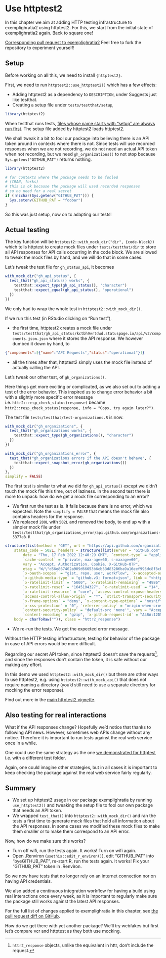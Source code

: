 # Use httptest2 {#httptest2}

In this chapter we aim at adding HTTP testing infrastructure to exemplighratia2 using httptest2.
For this, we start from the initial state of exemplighratia2 again. Back to square one!


::: {.alert .alert-dismissible .alert-info} 
[Corresponding pull request to exemplighratia2](https://github.com/maelle/exemplighratia2/pull/1/files) Feel free to fork the repository to experiment yourself!
:::

## Setup

Before working on all this, we need to install `{httptest2}`.

First, we need to run `httptest2::use_httptest2()` which has a few effects:

* Adding httptest2 as a dependency to `DESCRIPTION`, under Suggests just like testthat.
* Creating a setup file under `tests/testthat/setup`,

```r
library(httptest2)
```

When testthat runs tests, [files whose name starts with "setup" are always run first](https://testthat.r-lib.org/reference/test_dir.html#special-files).
The setup file added by httptest2 loads httptest2.

We shall tweak it a bit to fool our package into believing there is an API token around in contexts where there is not. Since tests will use recorded responses when we are not recording, we do not need an actual API token when not recording, but we need `gh_organizations()` to not stop because `Sys.getenv("GITHUB_PAT")` returns nothing.

```r
library(httptest2)

# for contexts where the package needs to be fooled
# (CRAN, forks)
# this is ok because the package will used recorded responses
# so no need for a real secret
if (!nzchar(Sys.getenv("GITHUB_PAT"))) {
  Sys.setenv(GITHUB_PAT = "foobar")
}
```

So this was just setup, now on to adapting our tests!

## Actual testing

The key function will be `httptest2::with_mock_dir("dir", {code-block})` which tells httptest to create mock files under `tests/testthat/dir` to store all API responses for API calls occurring in the code block. 
We are allowed to tweak the mock files by hand, and we will do that in some cases.

Let's tweak the test file for `gh_status_api`, it becomes

```r
with_mock_dir("gh_api_status", {
  test_that("gh_api_status() works", {
    testthat::expect_type(gh_api_status(), "character")
    testthat::expect_equal(gh_api_status(), "operational")
  })
})
```

We only had to wrap the whole test in `httptest2::with_mock_dir()`.

If we run this test (in RStudio clicking on "Run test"), 

* the first time, httptest2 creates a mock file under `tests/testthat/gh_api_status/kctbh9vrtdwd.statuspage.io/api/v2/components.json.json` where it stores the API response.
We however dumbed it down by hand, to

```json
{"components":[{"name":"API Requests","status":"operational"}]}
```

* all the times after that, httptest2 simply uses the mock file instead of actually calling the API.

Let's tweak our other test, of `gh_organizations()`. 

Here things get more exciting or complicated, as we also set out to adding a test of the error behavior.
This inspired us to change error behavior a bit with a slightly more specific error message i.e. `httr2::resp_check_status(response)` became `httr2::resp_check_status(response, info = "Oops, try again later?")`. 

The test file ` tests/testthat/test-organizations.R` is now:

```r
with_mock_dir("gh_organizations", {
  test_that("gh_organizations works", {
    testthat::expect_type(gh_organizations(), "character")
  })
})

with_mock_dir("gh_organizations_error", {
  test_that("gh_organizations errors if the API doesn't behave", {
    testthat::expect_snapshot_error(gh_organizations())
  })
},
simplify = FALSE)
```

The first test is similar to what we did for `gh_api_status()` except we didn't touch the mock file this time, out of laziness.
In the second test there is more to unpack: how do we get a mock file corresponding to an error?

* We first run the test as is. It fails because there is no error, which we expected. Note the `simplify = FALSE` that means the mock file also contains headers for the response.
* We replaced `200L` with `502L` and removed the body, to end up with a simpler mock file under ` tests/testthat/gh_organizations_error/api.github.com/organizations-5377e8.R`

```r
structure(list(method = "GET", url = "https://api.github.com/organizations?since=1",
    status_code = 502L, headers = structure(list(server = "GitHub.com",
        date = "Thu, 17 Feb 2022 12:40:29 GMT", `content-type` = "application/json; charset=utf-8",
        `cache-control` = "private, max-age=60, s-maxage=60",
        vary = "Accept, Authorization, Cookie, X-GitHub-OTP",
        etag = "W/\"d56e867402a909d66653b6cb53d83286ba9a16eef993dc8f3cb64c43b66389f4\"",
        `x-oauth-scopes` = "gist, repo, user, workflow", `x-accepted-oauth-scopes` = "",
        `x-github-media-type` = "github.v3; format=json", link = "<https://api.github.com/organizations?since=3428>; rel=\"next\", <https://api.github.com/organizations{?since}>; rel=\"first\"",
        `x-ratelimit-limit` = "5000", `x-ratelimit-remaining` = "4986",
        `x-ratelimit-reset` = "1645104327", `x-ratelimit-used` = "14",
        `x-ratelimit-resource` = "core", `access-control-expose-headers` = "ETag, Link, Location, Retry-After, X-GitHub-OTP, X-RateLimit-Limit, X-RateLimit-Remaining, X-RateLimit-Used, X-RateLimit-Resource, X-RateLimit-Reset, X-OAuth-Scopes, X-Accepted-OAuth-Scopes, X-Poll-Interval, X-GitHub-Media-Type, X-GitHub-SSO, X-GitHub-Request-Id, Deprecation, Sunset",
        `access-control-allow-origin` = "*", `strict-transport-security` = "max-age=31536000; includeSubdomains; preload",
        `x-frame-options` = "deny", `x-content-type-options` = "nosniff",
        `x-xss-protection` = "0", `referrer-policy` = "origin-when-cross-origin, strict-origin-when-cross-origin",
        `content-security-policy` = "default-src 'none'", vary = "Accept-Encoding, Accept, X-Requested-With",
        `content-encoding` = "gzip", `x-github-request-id` = "A4BA:12D5C:178438:211160:620E423C"), class = "httr2_headers"),
    body = charToRaw("")), class = "httr2_response")

```
* We re-run the tests. We got the expected error message.

Without the HTTP testing infrastructure, testing for behavior of the package in case of API errors would be more difficult.

Regarding our secret API token, since httptest2 doesn't save the requests[^save], and since the responses don't contain the token, it is safe without our making any effort.

[^save]: `httr2_response` objects, unlike the equivalent in httr, don't include the request.

::: {.alert .alert-dismissible .alert-primary}
In this demo we used `httptest2::with_mock_dir()` but there are other ways to use httptest2, e.g. using `httptest2::with_mock_api()` that does not require naming a directory (you'd still need to use a separate directory for mocking the error response).
 
Find out more in the [main httptest2 vignette](https://enpiar.com/httptest2/articles/httptest2.html).
:::

## Also testing for real interactions {#httptest2-real}

What if the API responses change?
Hopefully we'd notice that thanks to following API news.
However, sometimes web APIs change without any notice.
Therefore it is important to run tests against the real web service once in a while.

One could use the same strategy as the one [we demonstrated for httptest](#httptest2-real) i.e. with a different test folder.

Again, one could imagine other strategies, but in all cases it is important to keep checking the package against the real web service fairly regularly.

## Summary

* We set up httptest2 usage in our package exemplighratia by running `use_httptest2()` and tweaking the setup file to fool our own package that needs an API token.
* We wrapped `test_that()` into `httptest2::with_mock_dir()` and ran the tests a first time to generate mock files that hold all information about the API responses. In some cases we modified these mock files to make them smaller or to make them correspond to an API error.

Now, how do we make sure this works?

* Turn off wifi, run the tests again. It works! Turn on wifi again.
* Open .Renviron (`usethis::edit_r_environ()`), edit "GITHUB_PAT" into "byeGITHUB_PAT", re-start R, run the tests again. It works! Fix your "GITHUB_PAT" token in .Renviron.

So we now have tests that no longer rely on an internet connection nor on having API credentials.

We also added a continuous integration workflow for having a build using real interactions once every week, as it is important to regularly make sure the package still works against the latest API responses.

For the full list of changes applied to exemplighratia in this chapter, see [the pull request diff on GitHub](https://github.com/maelle/exemplighratia/pull/9/files).

::: {.alert .alert-dismissible .alert-primary} 
How do we get there with yet another package? We'll try webfakes but first let's compare vcr and httptest as they both use mocking.
:::
